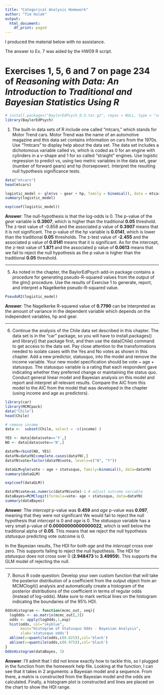 ```yaml
---
title: "Categorical Analysis Homework"
author: "Tim Hulak"
output:
  html_document:
    df_print: paged
---
```


I produced the material below with no assistance.

The answer to Ex. 7 was aided by the HW09 R script. 

# Exercises 1, 5, 6 and 7 on page 234 of *Reasoning with Data: An Introduction to Traditional and Bayesian Statistics Using R*

```r
# install.packages("BaylorEdPsych_0.5.tar.gz", repos = NULL, type = "source")
library(BaylorEdPsych)
```



1. The built-in data sets of R include one called “mtcars,” which stands for Motor Trend  cars. Motor Trend was the name of an automotive magazine and this data set contains  information on cars from the 1970s. Use “?mtcars” to display help about the data set.  The data set includes a dichotomous variable called vs, which is coded as 0 for an  engine with cylinders in a v-shape and 1 for so called “straight” engines. Use logistic  regression to predict vs, using two metric variables in the data set, gear (number of  forward gears) and hp (horsepower). Interpret the resulting null hypothesis significance  tests.  
```r
data("mtcars")
head(mtcars)
```

```r
logistic_model <- glm(vs ~ gear + hp, family = binomial(), data = mtcars)
summary(logistic_model)
```

```r
exp(coef(logistic_model))
```


**Answer**: The null-hypothesis is that the log-odds is 0. The p-value of the *gear* variable is **0.3907**, which is higher than the traditional **0.05** threshold.  The z-test value of -0.858 and the associated p value of **0.3907** means that it is not significant. The p-value of the *hp* variable is **0.0141**, which is lower than the traditional **0.05** thresholds. The z-test value of **-2.455** and the associated p value of **0.0141** means that it is significant. As for the intercept, the z-test value of **1.871** and the associated p value of **0.0613** means that we fail to reject the null hypothesis as the p value is higher than the traditional **0.05** threshold.

---


5. As noted in the chapter, the BaylorEdPsych add-in package contains a procedure for  generating pseudo-R-squared values from the output of the glm() procedure. Use the  results of Exercise 1 to generate, report, and interpret a Nagelkerke pseudo-R-squared  value.  
```r
PseudoR2(logistic_model)
```


**Answer**: The Nagelkerke R-squared value of **0.7790** can be interpreted as the amount of variance in the dependent variable which depends on the independent variables, hp and gear. 


---


6. Continue the analysis of the Chile data set described in this chapter. The data set is  in the “car” package, so you will have to install.packages() and library() that package  first, and then use the data(Chile) command to get access to the data set. Pay close  attention to the transformations needed to isolate cases with the Yes and No votes as  shown in this chapter. Add a new predictor, statusquo, into the model and remove the  income variable. Your new model specification should be vote ~ age + statusquo.  The statusquo variable is a rating that each respondent gave indicating whether they  preferred change or maintaining the status quo. Conduct general linear model and  Bayesian analysis on this model and report and interpret all relevant results. Compare  the AIC from this model to the AIC from the model that was developed in the chapter  (using income and age as predictors).  
```r
library(car)
library(MCMCpack)
data("Chile")
head(Chile)

```

```r
# remove income 
data <-  subset(Chile, select = -c(income) )

YES <- data[data$vote=='Y',]
NO <- data[data$vote=='N',]

dataYN=rbind(NO, YES)
dataYN=dataYN[complete.cases(dataYN),]
dataYN$vote=factor(dataYN$vote, levels=c("N", "Y"))

dataGLM=glm(vote ~ age + statusquo, family=binomial(), data=dataYN)
summary(dataGLM)
```

```r
exp(coef(dataGLM))
```

```r
dataYN$vote=as.numeric(dataYN$vote)-1 # adjust outcome variable
dataBayes=MCMClogit(formula=vote~ age + statusquo, data=dataYN)
summary(dataBayes)
```




**Answer**:  The *intercept* p-value was **0.459** and *age* p-value was **0.097**, meaning that they were not significant We would fail to reject the null hypothesis that *intercept* is 0 and *age* is 0. The *statusquo* variable has a very small p-value of **0.00000000000000022**, which is well below the traditional alpha of **0.05**. This means that we reject the null hypothesis *statusquo* predicting vote outcome is 0. 

In the Bayesian results, The HDI for both *age* and the *intercept* cross over zero. This supports failing to reject the null hypothesis. The HDI for  *statusquo* does not cross over 0 (**2.948473** to **3.49959**). This supports the GLM model of rejecting the null. 


---


7. Bonus R code question: Develop your own custom function that will take the posterior  distribution of a coefficient from the output object from an MCMClogit() analysis and  automatically create a histogram of the posterior distributions of the coefficient in terms  of regular odds (instead of log-odds). Make sure to mark vertical lines on the histogram  indicating the boundaries of the 95% HDI. 
```r
OddsHistogram <- function(mcmc_out, seq){
  logOdds <- as.matrix(mcmc_out[,3])
  odds <- apply(logOdds,1,exp)
  hist(odds, col="skyblue", 
       main="Histogram of Statusquo Odds - Bayesian Analysis", 
       xlab='statusquo odds')
  abline(v=quantile(odds,c(0.025)),col='black')
  abline(v=quantile(odds,c(0.975)),col='black')
}
OddsHistogram(dataBayes, 3)
```


**Answer**: I'll admit that I did not know exactly how to tackle this, so I plugged in the function from the homework help file. Looking at the function, I can see that it takes in 2 arguments: a Bayesian model and a sequence. From there, a matrix is constructed from the Bayesian model and the odds are calculated. Finally, a histogram plot is constructed and lines are placed on the chart to show the HDI range. 


